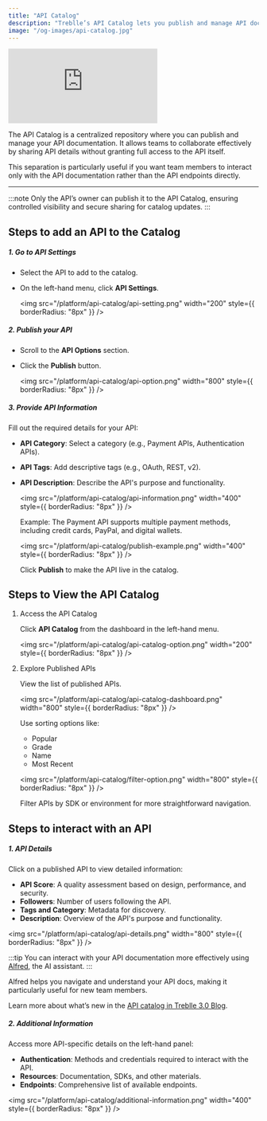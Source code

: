 ```yaml
---
title: "API Catalog"
description: "Treblle’s API Catalog lets you publish and manage API documentation in a centralized repository. Organize APIs, share details, and collaborate without exposing endpoints."
image: "/og-images/api-catalog.jpg"
---
```


<iframe class="w-full aspect-[16/9]" src="https://www.youtube.com/embed/7tzyNXE3LK0?si=-ABsHymuCvC27x_2" title="YouTube video player" frameborder="0" allow="accelerometer; autoplay; clipboard-write; encrypted-media; gyroscope; picture-in-picture; web-share" referrerpolicy="strict-origin-when-cross-origin" allowfullscreen></iframe>

The API Catalog is a centralized repository where you can publish and manage your API documentation. It allows teams to collaborate effectively by sharing API details without granting full access to the API itself.

This separation is particularly useful if you want team members to interact only with the API documentation rather than the API endpoints directly.

---

:::note
Only the API’s owner can publish it to the API Catalog, ensuring controlled visibility and secure sharing for catalog updates.
:::

## Steps to add an API to the Catalog

##### 1. Go to API Settings

- Select the API to add to the catalog.
- On the left-hand menu, click **API Settings**.

  <img
    src="/platform/api-catalog/api-setting.png"
    width="200"
    style={{ borderRadius: "8px" }}
  />

##### 2. Publish your API

- Scroll to the **API Options** section.
- Click the **Publish** button.

  <img
    src="/platform/api-catalog/api-option.png"
    width="800"
    style={{ borderRadius: "8px" }}
  />

##### 3. Provide API Information

Fill out the required details for your API:

- **API Category**: Select a category (e.g., Payment APIs, Authentication APIs).
- **API Tags**: Add descriptive tags (e.g., OAuth, REST, v2).
- **API Description**: Describe the API's purpose and functionality.

  <img
    src="/platform/api-catalog/api-information.png"
    width="400"
    style={{ borderRadius: "8px" }}
  />

  Example:
  The Payment API supports multiple payment methods, including credit cards, PayPal, and digital wallets.

  <img
    src="/platform/api-catalog/publish-example.png"
    width="400"
    style={{ borderRadius: "8px" }}
  />

  Click **Publish** to make the API live in the catalog.

## Steps to View the API Catalog

1. Access the API Catalog

   Click **API Catalog** from the dashboard in the left-hand menu.

   <img
     src="/platform/api-catalog/api-catalog-option.png"
     width="200"
     style={{ borderRadius: "8px" }}
   />

2. Explore Published APIs

   View the list of published APIs.

   <img
     src="/platform/api-catalog/api-catalog-dashboard.png"
     width="800"
     style={{ borderRadius: "8px" }}
   />

     Use sorting options like:

     - Popular
     - Grade
     - Name
     - Most Recent

     <img
       src="/platform/api-catalog/filter-option.png"
       width="800"
       style={{ borderRadius: "8px" }}
     />

     Filter APIs by SDK or environment for more straightforward navigation.

## Steps to interact with an API

##### 1. API Details

Click on a published API to view detailed information:

- **API Score**: A quality assessment based on design, performance, and security.
- **Followers**: Number of users following the API.
- **Tags and Category**: Metadata for discovery.
- **Description**: Overview of the API's purpose and functionality.

<img
  src="/platform/api-catalog/api-details.png"
  width="800"
  style={{ borderRadius: "8px" }}
/>

:::tip
You can interact with your API documentation more effectively using <a href="https://treblle.com/product/alfred" target="_blank" rel="noopener noreferrer"> Alfred</a>, the AI assistant.
:::

Alfred helps you navigate and understand your API docs, making it particularly useful for new team members. 

Learn more about what’s new in the <a href="https://blog.treblle.com/whats-new-treblle-3-0-api-catalog/" target="_blank" rel="noopener noreferrer">API catalog in Treblle 3.0 Blog</a>.

##### 2. Additional Information

Access more API-specific details on the left-hand panel:

- **Authentication**: Methods and credentials required to interact with the API.
- **Resources**: Documentation, SDKs, and other materials.
- **Endpoints**: Comprehensive list of available endpoints.

<img
  src="/platform/api-catalog/additional-information.png"
  width="400"
  style={{ borderRadius: "8px" }}
/>
